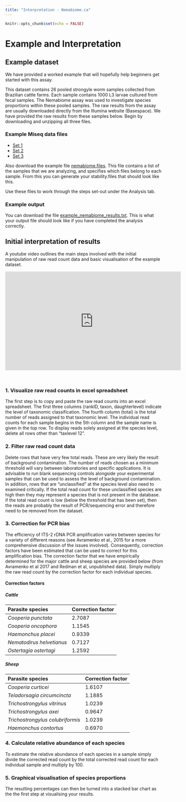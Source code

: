 ```yaml
---
title: "Interpretation - Nemabiome.ca"
---
```


```r
knitr::opts_chunk$set(echo = FALSE)
```

# Example and Interpretation {.tabset .tabset-pills .tabset-fade}

## Example dataset

We have provided a worked example that will hopefully help beginners get started with this assay.

This dataset contains 26 pooled strongyle worm samples collected from Brazilian cattle farms. Each sample contains 1000 L3 larvae cultured from fecal samples. The Nemabiome assay was used to investigate species proportions within these pooled samples. The raw results from the assay are usually downloaded directly from the Illumina website (Basespace). We have provided the raw results from these samples below. Begin by downloading and unzipping all three files.


### Example Miseq data files
- <a href="https://www.dropbox.com/s/xtwosyzfv9a6zrb/Fastq_files_set1.zip?dl=1">Set 1</a>
- <a href="https://www.dropbox.com/s/ligdhzjtuc2597y/Fastq_files_set2.zip?dl=1">Set 2</a>
- <a href="https://www.dropbox.com/s/sny2r4e2q4c59fl/Fastq_files_set3.zip?dl=1">Set 3</a>

Also download the example file <a href = "downloads/nemabiome.files" download>nemabiome.files</a>. This file contains a list of the samples that we are analyzing, and specifies which files belong to each sample. From this you can generate your stability.files that should look like this.

Use these files to work through the steps set-out under the Analysis tab.

### Example output

You can download the file <a href = "downloads/example_nemabiome_results.txt" download>example_nemabiome_results.txt</a>. This is what your output file should look like if you have completed the analysis correctly. 


## Initial interpretation of results

A youtube video outlines the main steps involved with the initial manipulation of raw read count data and basic visualisation of the example dataset.

<iframe width="560" height="315" src="https://www.youtube.com/embed/OkTVcnbskTw" frameborder="0" allowfullscreen></iframe>
<br>

### 1. Visualize raw read counts in excel spreadsheet

The first step is to copy and paste the raw read counts into an excel spreadsheet. The first three columns (rankID, taxon, daughterlevel) indicate the level of taxonomic classification. The fourth column (total) is the total number of reads assigned to that taxonomic level. The individual read counts for each sample begins in the 5th column and the sample name is given in the top row. To display reads solely assigned at the species level, delete all rows other than “taxlevel 12”.

### 2. Filter raw read count data

Delete rows that have very few total reads. These are very likely the result of background contamination. The number of reads chosen as a minimum threshold will vary between laboratories and specific applications. It is advisable to run blank sequencing controls alongside your experimental samples that can be used to assess the level of background contamination. 
In addition, rows that are “unclassified” at the species level also need to examined critically. If the total read count for these unclassified species are high then they may represent a species that is not present in the database. if the total read count is low (below the threshold that has been set), then the reads are probably the result of PCR/sequencing error and therefore need to be removed from the dataset.

### 3. Correction for PCR bias

The efficiency of ITS-2 rDNA PCR amplification varies between species for a variety of different reasons (see Avramenko et al., 2015 for a more comprehensive discussion of the issues involved). Consequently, correction factors have been estimated that can be used to correct for this amplification bias. The correction factor that we have empirically determined for the major cattle and sheep species are provided below (from Avramenko et al 2017 and Redman et al, unpublished data). Simply multiply the raw read count by the correction factor for each individual species.

#### Correction factors

##### **Cattle** 

|Parasite species|Correction factor|
|:---|:---|
|*Cooperia punctata*|2.7087|
|*Cooperia oncophora*|1.1545|
|*Haemonchus placei*|0.9339|
|*Nematodirus helvetianus*|0.7127|
|*Ostertagia ostertagi*|1.2592|

##### **Sheep**

|Parasite species|Correction factor|
|:---|:---|
|*Cooperia curticei*|1.6107|
|*Teladorsagia circumcincta*|1.1885|
|*Trichostrongylus vitrinus*|1.0239|
|*Trichostrongylus axei*|0.9647|
|*Trichostrongylus colubriformis*|1.0239|
|*Haemonchus contortus*|0.6970|  

### 4. Calculate relative abundance of each species

To estimate the relative abundance of each species in a sample simply divide the corrected read count by the total corrected read count for each individual sample and multiply by 100.

### 5. Graphical visualisation of species proportions
The resulting percentages can then be turned into a stacked bar chart as the the first step at visualising your results. 

